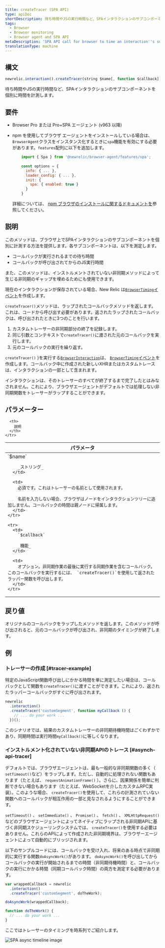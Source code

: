 ```yaml
---
title: createTracer (SPA API)
type: apiDoc
shortDescription: 待ち時間やJSの実行時間など、SPAインタラクションのサブコンポーネントを個別に時間を計測します。
tags:
  - Browser
  - Browser monitoring
  - Browser agent and SPA API
metaDescription: 'SPA API call for browser to time an interaction''s sub-components separately, including wait time and JS execution time.'
translationType: machine
---
```



## 構文

```js
newrelic.interaction().createTracer(string $name[, function $callback])
```

待ち時間やJSの実行時間など、SPAインタラクションのサブコンポーネントを個別に時間を計測します。

## 要件

* Browser Pro または Pro+SPA エージェント (v963 以降)

* npm を使用してブラウザ エージェントをインストールしている場合は、 `BrowserAgent`クラスをインスタンス化するときに`spa`機能を有効にする必要があります。`features`配列に以下を追加します。

  ```js
      import { Spa } from '@newrelic/browser-agent/features/spa';
      
      const options = {
        info: { ... },
        loader_config: { ... },
        init: {
          spa: { enabled: true }
        }
      }
  ```

  詳細については、 [npm ブラウザのインストールに関するドキュメントを](https://www.npmjs.com/package/@newrelic/browser-agent#new-relic-browser-agent)参照してください。

## 説明

このメソッドは、ブラウザ上でSPAインタラクションのサブコンポーネントを個別に計測する方法を提供します。各サブコンポーネントは、以下を測定します。

* コールバックが実行されるまでの待ち時間
* コールバックが呼び出されてからのJS実行時間

また、このメソッドは、インストルメントされていない非同期メソッドによって生じる非同期のギャップを埋めるためにも使用できます。

現在のインタラクションが保存されている場合、New Relic は[`BrowserTiming`イベント](/docs/insights/explore-data/attributes/browser-default-attributes-insights#browsertiming-attributes)を作成します。

`createTracer()`メソッドは、ラップされたコールバックメソッドを返します。これは、コードから呼び出す必要があります。返されたラップされたコールバックは、呼び出されたときに3つのことを行います。

1. カスタムトレーサーの非同期部分の終了を記録します。
2. 同じ引数とコンテキストで`createTracer()`に渡された元のコールバックを実行します。
3. 元のコールバックの実行を繰り返す。

`createTracer()` }を実行する[`BrowserInteraction`](/docs/insights/explore-data/attributes/browser-default-attributes-insights#browserinteraction-attributes)は、 [`BrowserTiming`イベント](/docs/insights/explore-data/attributes/browser-default-attributes-insights#browsertiming-attributes)を作成します。コールバック中に作成された新しいXHRまたはカスタムトレースは、インタラクションの一部として含まれます。

インタラクションは、そのトレーサーのすべてが終了するまで完了したとはみなされません。これにより、ブラウザエージェントがデフォルトでは処理しない非同期関数をトレーサーがラップすることができます。

## パラメーター

<table>
  <thead>
    <tr>
      <th width="25%">
        パラメータ
      </th>

      <th>
        説明
      </th>
    </tr>
  </thead>

  <tbody>
    <tr>
      <td>
        `$name`

        _ストリング_
      </td>

      <td>
        必須です。これはトレーサーの名前として使用されます。

        名前を入力しない場合、ブラウザはノードをインタラクションツリーに追加しません。コールバックの時間は親ノードに帰属します。
      </td>
    </tr>

    <tr>
      <td>
        `$callback`

        _機能_
      </td>

      <td>
        オプション。非同期作業の最後に実行する同期作業を含むコールバック。このコールバックを実行するには、 `createTracer()`を使用して返されたラッパー関数を呼び出します。
      </td>
    </tr>
  </tbody>
</table>

## 戻り値

オリジナルのコールバックをラップしたメソッドを返します。このメソッドが呼び出されると、元のコールバックが呼び出され、非同期のタイミングが終了します。

## 例

### トレーサーの作成 [#tracer-example]

特定のJavaScript関数呼び出しにかかる時間を単に測定したい場合は、コールバックとして関数を`createTracer()`に渡すことができます。これにより、返されたラッパーコールバックがすぐに呼び出されます。

```js
newrelic
  .interaction()
  .createTracer('customSegment', function myCallback () {
    // ... do your work ...
  })();
```

このシナリオでは、結果のカスタムトレーサーの非同期待機時間はごくわずかであり、同期時間は実行時間`myCallback()`に等しくなります。

### インストルメント化されていない非同期APIのトレース [#asynch-api-tracer]

デフォルトでは、ブラウザエージェントは、最も一般的な非同期関数の多く（ `setTimeout()`など）をラップします。ただし、自動的に処理されない関数もあります（たとえば、 `requestAnimationFrame()` ）。さらに、因果関係を簡単に判断できない場合もあります（たとえば、WebSocketを介したカスタムRPC実装）。このような場合、 `createTracer()`を使用して、これらの計測されていない関数へのコールバックが相互作用の一部と見なされるようにすることができます。

`setTimeout()` 、 `setImmediate()` 、 `Promise()` 、 `fetch()` 、 `XMLHttpRequest()`などのブラウザエージェントによってネイティブにラップされる非同期APIに基づく非同期スケジューリングシステムでは、 `createTracer()`を使用する必要はありません。これらのAPIによって作成された非同期境界は、ブラウザーエージェントによって自動的にブリッジされます。

以下のサンプルコードには、コールバックを受け入れ、将来のある時点で非同期的に実行する関数`doAsyncWork()`があります。 `doAsyncWork()`を呼び出してからコールバックの実行が開始されるまでの時間（非同期待機時間）と、コールバックの実行にかかる時間（同期コールバック時間）の両方を測定する必要があります。

```js
var wrappedCallback = newrelic
  .interaction()
  .createTracer('customSegment', doTheWork);

doAsyncWork(wrappedCallback);

function doTheWork() {
  // ... do your work ...
}
```

ここではトレーサーのタイミングを時系列でご紹介します。

<img
  title="spa-trace-async-timeline.png"
  alt="SPA async timeline image"
  src={browserAsyncTimeline}
/>